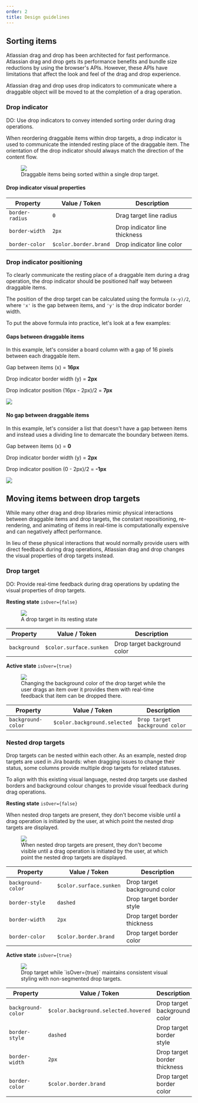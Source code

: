 ```yaml
---
order: 2
title: Design guidelines
---
```



## Sorting items

Atlassian drag and drop has been architected for fast performance. Atlassian drag and drop gets its performance benefits and bundle size reductions by using the browser's APIs. However, these APIs have limitations that affect the look and feel of the drag and drop experience.

Atlassian drag and drop uses drop indicators to communicate where a draggable object will be moved to at the completion of a drag operation.

### Drop indicator

DO: Use drop indicators to convey intended sorting order during drag operations.

When reordering draggable items within drop targets, a drop indicator is used to communicate the intended resting place of the draggable item. The orientation of the drop indicator should always match the direction of the content flow.

<figure>
  <img src="/images/example--drop-ind__sortable.png" />
  <figcaption>
    Draggable items being sorted within a single drop target.
  </figcaption>
</figure>

#### Drop indicator visual properties

| Property        | Value / Token         | Description                   |
| --------------- | --------------------- | ----------------------------- |
| `border-radius` | `0`                   | Drag target line radius       |
| `border-width`  | `2px`                 | Drop indicator line thickness |
| `border-color`  | `$color.border.brand` | Drop indicator line color     |

### Drop indicator positioning

To clearly communicate the resting place of a draggable item during a drag operation, the drop indicator should be positioned half way between draggable items.

<SectionMessage>


The position of the drop target can be calculated using the formula `(x-y)/2`, where `'x'` is the gap between items, and `'y'` is the drop indicator border width.

</SectionMessage>


To put the above formula into practice, let's look at a few examples:

#### Gaps between draggable items

In this example, let's consider a board column with a gap of 16 pixels between each draggable item.

Gap between items (x) = **16px**

Drop indicator border width (y) = **2px**

Drop indicator position (16px - 2px)/2 = **7px**

![](/images/example--list--gap.png)

#### No gap between draggable items

In this example, let's consider a list that doesn't have a gap between items and instead uses a dividing line to demarcate the boundary between items.

Gap between items (x) = **0**

Drop indicator border width (y) = **2px**

Drop indicator position (0 - 2px)/2 = **-1px**

![](/images/example--list--flush.png)

## Moving items between drop targets

While many other drag and drop libraries mimic physical interactions between draggable items and drop targets, the constant repositioning, re-rendering, and animating of items in real-time is computationally expensive and can negatively affect performance.

In lieu of these physical interactions that would normally provide users with direct feedback during drag operations, Atlassian drag and drop changes the visual properties of drop targets instead.

### Drop target

DO: Provide real-time feedback during drag operations by updating the visual properties of drop targets.

**Resting state** `isOver={false}`

<figure>
  <img src="/images/example--drop-target--resting.png" />
  <figcaption>A drop target in its resting state</figcaption>
</figure>

| Property     | Value / Token           | Description                  |
| ------------ | ----------------------- | ---------------------------- |
| `background` | `$color.surface.sunken` | Drop target background color |

**Active state** `isOver={true}`

<figure>
  <img src="/images/example--drop-target--over.png" />
  <figcaption>
    Changing the background color of the drop target while the user drags an
    item over it provides them with real-time feedback that item can be dropped
    there.
  </figcaption>
</figure>

| Property           | Value / Token                | Description                    |
| ------------------ | ---------------------------- | ------------------------------ |
| `background-color` | `$color.background.selected` | `Drop target background color` |

### Nested drop targets

Drop targets can be nested within each other. As an example, nested drop targets are used in Jira boards: when dragging issues to change their status, some columns provide multiple drop targets for related statuses.

To align with this existing visual language, nested drop targets use dashed borders and background colour changes to provide visual feedback during drag operations.

**Resting state** `isOver={false}`

When nested drop targets are present, they don't become visible until a drag operation is initiated by the user, at which point the nested drop targets are displayed.

<figure>
  <img src="/images/example--drop-target--nested.png" />
  <figcaption>
    When nested drop targets are present, they don't become visible until a drag
    operation is initiated by the user, at which point the nested drop targets
    are displayed.
  </figcaption>
</figure>

| Property           | Value / Token           | Description                  |
| ------------------ | ----------------------- | ---------------------------- |
| `background-color` | `$color.surface.sunken` | Drop target background color |
| `border-style`     | `dashed`                | Drop target border style     |
| `border-width`     | `2px`                   | Drop target border thickness |
| `border-color`     | `$color.border.brand`   | Drop target border color     |

**Active state** `isOver={true}`

<figure>
  <img src="/images/example--drop-target--nested--over.png" />
  <figcaption>
    Drop target while `isOver={true}` maintains consistent visual styling with
    non-segmented drop targets.
  </figcaption>
</figure>

| Property           | Value / Token                        | Description                  |
| ------------------ | ------------------------------------ | ---------------------------- |
| `background-color` | `$color.background.selected.hovered` | Drop target background color |
| `border-style`     | `dashed`                             | Drop target border style     |
| `border-width`     | `2px`                                | Drop target border thickness |
| `border-color`     | `$color.border.brand`                | Drop target border color     |